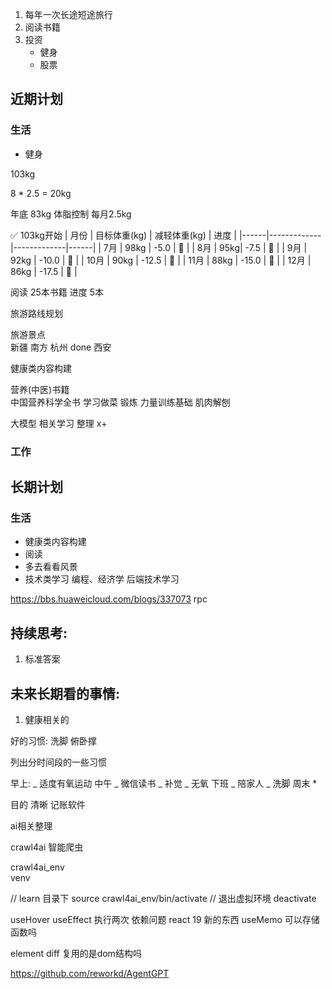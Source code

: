 1. 每年一次长途短途旅行
2. 阅读书籍
3. 投资
   - 健身
   - 股票

## 近期计划

### 生活

- 健身

103kg

8 \* 2.5 = 20kg

年底 83kg 体脂控制 每月2.5kg

✅
103kg开始
| 月份 | 目标体重(kg) | 减轻体重(kg) | 进度 |
|------|-------------|-------------|------|
| 7月 | 98kg | -5.0 | 🎯 |
| 8月 | 95kg| -7.5 | 🎯 |
| 9月 | 92kg | -10.0 | 🎯 |
| 10月 | 90kg | -12.5 | 🎯 |
| 11月 | 88kg | -15.0 | 🎯 |
| 12月 | 86kg | -17.5 | 🎯 |

阅读 25本书籍 进度 5本

旅游路线规划

旅游景点  
 新疆
南方
杭州 done
西安

健康类内容构建

营养(中医)书籍  
 中国营养科学全书
学习做菜
锻炼
力量训练基础
肌肉解刨

大模型 相关学习 整理 x+

### 工作

## 长期计划

### 生活

- 健康类内容构建
- 阅读
- 多去看看风景
- 技术类学习 编程、经济学 后端技术学习

https://bbs.huaweicloud.com/blogs/337073 rpc

## 持续思考:

1. 标准答案

## 未来长期看的事情:

1.  健康相关的

好的习惯:
洗脚
俯卧撑

列出分时间段的一些习惯

早上:
_ 适度有氧运动
中午
_ 微信读书
_ 补觉
_ 无氧
下班
_ 陪家人
_ 洗脚
周末 \*

目的 清晰
记账软件

ai相关整理

crawl4ai 智能爬虫

crawl4ai_env  
venv

// learn 目录下
source crawl4ai_env/bin/activate
// 退出虚拟环境
deactivate

useHover
useEffect 执行两次 依赖问题
react 19 新的东西
useMemo 可以存储函数吗

element diff 复用的是dom结构吗

https://github.com/reworkd/AgentGPT
